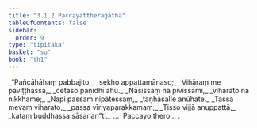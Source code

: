 ```yaml
---
title: "3.1.2 Paccayattheragāthā"
tableOfContents: false
sidebar:
  order: 9
type: "tipitaka"
basket: "su"
book: "th1"
---
```



<DynamicBreadcrumb />

<Division number="222" book="th1" bookNo="19" page="263">

<Paragraph number="438" type="verses" book="th1">
_“Pañcāhāhaṃ pabbajito,_  
_sekho appattamānaso;_  
_Vihāraṃ me paviṭṭhassa,_  
_cetaso paṇidhī ahu._  

</Paragraph>

</Division>
<Division number="223" book="th1" bookNo="19" page="263">

<Paragraph number="439" type="verses" book="th1">
_Nāsissaṃ na pivissāmi,_  
_vihārato na nikkhame;_  
_Napi passaṃ nipātessaṃ,_  
_taṇhāsalle anūhate._  

</Paragraph>

</Division>
<Division number="224" book="th1" bookNo="19" page="263">

<Paragraph number="440" type="verses" book="th1">
_Tassa mevaṃ viharato,_  
_passa vīriyaparakkamaṃ;_  
_Tisso vijjā anuppattā,_  
_kataṃ buddhassa sāsanan”ti._  


</Paragraph>
</Division>

<Paragraph number="441" type="center" book="th1">
…  Paccayo thero… .
</Paragraph>
